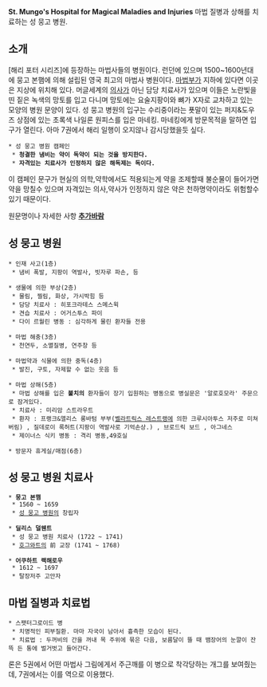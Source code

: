 '''St. Mungo's Hospital  for Magical Maladies and Injuries'''
마법 질병과 상해를 치료하는 성 뭉고 병원.

== 소개 ==
[해리 포터 시리즈]에 등장하는 마법사들의 병원이다.
런던에 있으며 1500~1600년대에 뭉고 본햄에 의해 설립된 영국 최고의 마법사 병원이다. [[마법부]]가 지하에 있다면 이곳은 지상에 위치해 있다. 머글세계의 [[의사]]가 아닌 담당 치료사가 있으며 이들은 노란빛을 띤 짙은 녹색의 망토를 입고 다니며 망토에는 요술지팡이와 뼈가 X자로 교차하고 있는 모양의 병원 문양이 있다. 성 뭉고 병원의 입구는 수리중이라는 푯말이 있는 퍼지&도우즈 상점에 있는 초록색 나일론 원피스를 입은 마네킹. 마네킹에게 방문목적을 말하면 입구가 열린다.
아마 7권에서 해리 일행이 오지않나 감시당했을듯 싶다.

 * 성 뭉고 병원 캠페인
  * '''청결한 냄비는 약이 독약이 되는 것을 방지한다.'''
  * '''자격있는 치료사가 인정하지 않은 해독제는 독이다.'''
이 캠페인 문구가 현실의 의학,약학에서도 적용되는게 약을 조제할때 불순물이 들어가면 약을 망칠수 있으며 자격있는 의사,약사가 인정하지 않은 약은 천하명약이라도 위험할수 있기 때문이다.

원문명이나 자세한 사항 '''[[추가바람]]'''

== 성 뭉고 병원 ==
 * 인재 사고(1층)
  * 냄비 폭발, 지팡이 역발사, 빗자루 파손, 등

 * 생물에 의한 부상(2층)
  * 물림, 찔림, 화상, 가시박힘 등
  * 담당 치료사 : 히포크라테스 스메스윅
  * 견습 치료사 : 어거스투스 파이
  * 다이 르월린 병동 : 심각하게 물린 환자들 전용

 * 마법 해충(3층)
  * 천연두, 소멸질병, 연주창 등

 * 마법약과 식물에 의한 중독(4층)
  * 발진, 구토, 자제할 수 없는 웃음 등

 * 마법 상해(5층)
  * 마법 상해를 입은 '''불치의''' 환자들이 장기 입원하는 병동으로 병실문은 '알로호모라' 주문으로 잠겨있다.
  * 치료사 : 미리암 스트라우트
  * 환자 : 프랭크&앨리스 롱바텀 부부([[벨라트릭스 레스트랭]]에 의한 크루시아투스 저주로 미쳐버림) , 질데로이 록허트(지팡이 역발사로 기억손상.) , 브로드릭 보드 , 아그네스 
  * 제이너스 식키 병동 : 격리 병동,49호실

 * 방문자 휴게실/매점(6층)

== 성 뭉고 병원 치료사 ==
 * '''뭉고 본햄'''
  * 1560 ~ 1659
  * [[성 뭉고 병원]]의 창립자

 * '''딜리스 덜웬트'''
  * 성 뭉고 병원 치료사 (1722 ~ 1741)
  * [[호그와트]]의 前 교장 (1741 ~ 1768)

 * '''어쿠하트 랙해로우'''
  * 1612 ~ 1697
  * 탈장저주 고안자

== 마법 질병과 치료법 ==
 * 스팻터그로이드 병
  * 치명적인 피부질환. 마마 자국이 남아서 흉측한 모습이 된다.
  * 치료법 : 두꺼비의 간을 꺼내 목 주위에 묶은 다음, 보름달이 뜰 때 뱀장어의 눈깔이 잔뜩 든 통에 벌거벗고 들어간다.
론은 5권에서 어떤 마법사 그림에게서 주근깨를 이 병으로 착각당하는 개그를 보여줬는데, 7권에서는 이를 역으로 이용했다. 
